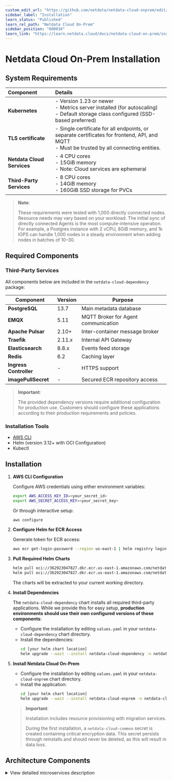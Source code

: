 ```yaml
---
custom_edit_url: "https://github.com/netdata/netdata-cloud-onprem/edit/master/docs/learn.netdata.cloud/installation.md"
sidebar_label: "Installation"
learn_status: "Published"
learn_rel_path: "Netdata Cloud On-Prem"
sidebar_position: "600010"
learn_link: "https://learn.netdata.cloud/docs/netdata-cloud-on-prem/installation"
---
```


# Netdata Cloud On-Prem Installation

## System Requirements

| Component                  | Details                                                                                                                                        |
|:---------------------------|:-----------------------------------------------------------------------------------------------------------------------------------------------|
| **Kubernetes**             | - Version 1.23 or newer<br/>- Metrics server installed (for autoscaling)<br/>- Default storage class configured (SSD-based preferred)          |
| **TLS certificate**        | - Single certificate for all endpoints, or separate certificates for frontend, API, and MQTT<br/>- Must be trusted by all connecting entities. |
| **Netdata Cloud Services** | - 4 CPU cores<br/>- 15GiB memory<br/>- Note: Cloud services are ephemeral                                                                      |
| **Third-Party Services**   | - 8 CPU cores<br/>- 14GiB memory<br/>- 160GiB SSD storage for PVCs                                                                             |

> **Note**:
>
> These requirements were tested with 1,000 directly connected nodes.
> Resource needs may vary based on your workload.
> The initial sync of directly connected Agents is the most compute-intensive operation.
> For example, a Postgres instance with 2 vCPU, 8GiB memory, and 1k IOPS can handle 1,000 nodes in a steady environment when adding nodes in batches of 10–30.

## Required Components

### Third-Party Services

All components below are included in the `netdata-cloud-dependency` package:

| Component              | Version | Purpose                             |
|------------------------|---------|-------------------------------------|
| **PostgreSQL**         | 13.7    | Main metadata database              |
| **EMQX**               | 5.11    | MQTT Broker for Agent communication |
| **Apache Pulsar**      | 2.10+   | Inter-container message broker      |
| **Traefik**            | 2.11.x  | Internal API Gateway                |
| **Elasticsearch**      | 8.8.x   | Events feed storage                 |
| **Redis**              | 6.2     | Caching layer                       |
| **Ingress Controller** | -       | HTTPS support                       |
| **imagePullSecret**    | -       | Secured ECR repository access       |

> **Important**:
>
> The provided dependency versions require additional configuration for production use.
> Customers should configure these applications according to their production requirements and policies.

### Installation Tools

- [AWS CLI](https://docs.aws.amazon.com/cli/latest/userguide/getting-started-install.html)
- Helm (version 3.12+ with OCI Configuration)
- Kubectl

## Installation

1. **AWS CLI Configuration**

   Configure AWS credentials using either environment variables:

   ```bash
   export AWS_ACCESS_KEY_ID=<your_secret_id>
   export AWS_SECRET_ACCESS_KEY=<your_secret_key>
   ```

   Or through interactive setup:

   ```bash
   aws configure
   ```

2. **Configure Helm for ECR Access**

   Generate token for ECR access:

   ```bash
   aws ecr get-login-password --region us-east-1 | helm registry login --username AWS --password-stdin 362923047827.dkr.ecr.us-east-1.amazonaws.com
   ```

3. **Pull Required Helm Charts**

   ```bash
   helm pull oci://362923047827.dkr.ecr.us-east-1.amazonaws.com/netdata-cloud-dependency --untar  # Optional
   helm pull oci://362923047827.dkr.ecr.us-east-1.amazonaws.com/netdata-cloud-onprem --untar
   ```

   The charts will be extracted to your current working directory.

4. **Install Dependencies**

   The `netdata-cloud-dependency` chart installs all required third-party applications. While we provide this for easy setup, **production environments should use their own configured versions of these components**:

    - Configure the installation by editing `values.yaml` in your `netdata-cloud-dependency` chart directory.
    - Install the dependencies:
      ```bash
      cd [your helm chart location]
      helm upgrade --wait --install netdata-cloud-dependency -n netdata-cloud --create-namespace -f values.yaml .
      ```

5. **Install Netdata Cloud On-Prem**

    - Configure the installation by editing `values.yaml` in your `netdata-cloud-onprem` chart directory.
    - Install the application:
      ```bash
      cd [your helm chart location]
      helm upgrade --wait --install netdata-cloud-onprem -n netdata-cloud --create-namespace -f values.yaml .
      ```

   > **Important**:
   >
   > Installation includes resource provisioning with migration services.
   >
   > During the first installation, a `netdata-cloud-common` secret is created containing critical encryption data. This secret persists through reinstalls and should never be deleted, as this will result in data loss.

## Architecture Components

<details><summary>View detailed microservices description</summary>

| Microservice                           | Description                                                                                                                                                                                                                                                                                                                                                                                        |
|:---------------------------------------|:---------------------------------------------------------------------------------------------------------------------------------------------------------------------------------------------------------------------------------------------------------------------------------------------------------------------------------------------------------------------------------------------------|
| cloud-accounts-service                 | Handles user registration & authentication                                                                                                                                                                                                                                                                                                                                                         |
| cloud-agent-data-ctrl-service          | Forwards request from the OCP to the relevant Agents. The requests include fetching Chart metadata, Chart data and Function data from the Agents.                                                                                                                                                                                                                                                  |
| cloud-agent-mqtt-input-service         | Forwards MQTT messages emitted by the Agent to the internal Pulsar broker. They are related to the Agent entities and include Agent connection state updates.                                                                                                                                                                                                                                      |
| cloud-agent-mqtt-output-service        | Forwards Pulsar messages emitted on the OCP to the MQTT broker. They are related to the Agent entities. From there, the messages reach the relevant Agent.                                                                                                                                                                                                                                         |
| cloud-alarm-config-mqtt-input-service  | Forwards MQTT messages emitted by the Agent to the internal Pulsar broker. They related to the alarm-config entities like data for the alarm configuration as seen by the Agent.                                                                                                                                                                                                                   |
| cloud-alarm-log-mqtt-input-service     | Forwards MQTT messages emitted by the Agent to the internal Pulsar broker. They are related to the alarm-log entities containing data about the alarm transitions that occurred in an Agent.                                                                                                                                                                                                       |
| cloud-alarm-mqtt-output-service        | Forwards Pulsar messages emitted in the Cloud to the MQTT broker. They are related to the alarm entities and from there, the messages reach the relevant Agent.                                                                                                                                                                                                                                    |
| cloud-alarm-processor-service          | Persists latest Alert status received from the Agent in the OCP<br/>Aggregates Alert statuses from relevant node instances<br/>Exposes API endpoints to fetch Alert data for visualization on the Cloud<br/>Determines if notifications need to be sent when Alert statuses change and emits relevant messages to Pulsar<br/>Exposes API endpoints to store and return notification-silencing data |
| cloud-alarm-streaming-service          | Responsible for starting the Alert stream between the Agent and the OCP<br/>Ensures that messages are processed in the correct order, and starts a reconciliation process between the Cloud and the Agent if out-of-order processing occurs                                                                                                                                                        |
| cloud-charts-mqtt-input-service        | Forwards MQTT messages emitted by the Agent related to the chart entities to the internal Pulsar broker. These include the chart metadata that is used to display relevant charts on the Cloud.                                                                                                                                                                                                    |
| cloud-charts-mqtt-output-service       | Forwards Pulsar messages emitted in the Cloud related to the charts entities to the MQTT broker. From there, the messages reach the relevant Agent.                                                                                                                                                                                                                                                |
| cloud-charts-service                   | Exposes API endpoints to fetch the chart metadata<br/>Forwards data requests via the `cloud-agent-data-ctrl-service` to the relevant Agents to fetch chart data points<br/>Exposes API endpoints to call various other endpoints on the Agent, for instance, functions                                                                                                                             |
| cloud-custom-dashboard-service         | Exposes API endpoints to fetch and store custom dashboard data                                                                                                                                                                                                                                                                                                                                     |
| cloud-environment-service              | Serves as the first contact point between the Agent and the OCP<br/>Returns authentication and MQTT endpoints to connecting Agents                                                                                                                                                                                                                                                                 |
| cloud-feed-service                     | Processes incoming feed events and stores them in Elasticsearch<br/>Exposes API endpoints to fetch feed events from Elasticsearch                                                                                                                                                                                                                                                                  |
| cloud-frontend                         | Contains the OCP website. Serves static content.                                                                                                                                                                                                                                                                                                                                                   |
| cloud-iam-user-service                 | Acts as a middleware for authentication on most of the API endpoints<br/>Validates incoming token headers, injects the relevant ones, and forwards the requests                                                                                                                                                                                                                                    |
| cloud-metrics-exporter                 | Exports various metrics from an OCP installation<br/>Uses the Prometheus metric exposition format                                                                                                                                                                                                                                                                                                  |
| cloud-netdata-assistant                | Exposes API endpoints to fetch a human-friendly explanation of various Netdata configuration options, namely the Alerts.                                                                                                                                                                                                                                                                           |
| cloud-node-mqtt-input-service          | Forwards MQTT messages emitted by the Agent related to the node entities to the internal Pulsar broker<br/>These include the node metadata as well as their connectivity state, either direct or via Parents                                                                                                                                                                                       |
| cloud-node-mqtt-output-service         | Forwards Pulsar messages emitted in the OCP related to the charts entities to the MQTT broker<br/>From there, the messages reach the relevant Agent                                                                                                                                                                                                                                                |
| cloud-notifications-dispatcher-service | Exposes API endpoints to handle integrations<br/>Handles incoming notification messages and uses the relevant channels(email, slack...) to notify relevant users                                                                                                                                                                                                                                   |
| cloud-spaceroom-service                | Exposes API endpoints to fetch and store relations between Agents, nodes, spaces, users, and rooms<br/>Acts as a provider of authorization for other Cloud endpoints<br/>Exposes API endpoints to authenticate Agents connecting to the Cloud                                                                                                                                                      |

</details>
